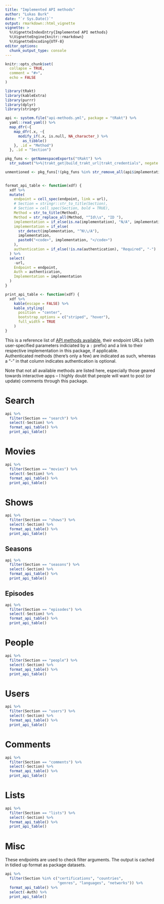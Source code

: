 ```yaml
---
title: "Implemented API methods"
author: "Lukas Burk"
date: "`r Sys.Date()`"
output: rmarkdown::html_vignette
vignette: >
  %\VignetteIndexEntry{Implemented API methods}
  %\VignetteEngine{knitr::rmarkdown}
  %\VignetteEncoding{UTF-8}
editor_options: 
  chunk_output_type: console
---
```


```r
knitr::opts_chunk$set(
  collapse = TRUE,
  comment = "#>",
  echo = FALSE
)

library(tRakt)
library(kableExtra)
library(purrr)
library(dplyr)
library(stringr)
```

```r
api <- system.file("api-methods.yml", package = "tRakt") %>%
  yaml::read_yaml() %>%
  map_dfr(~{
    map_dfr(.x, ~{
      modify_if(.x, is.null, NA_character_) %>%
        as_tibble()
    }, .id = "Method")
  }, .id = "Section")

pkg_funs <- getNamespaceExports("tRakt") %>%
  str_subset("%>%|trakt_get|build_trakt_url|trakt_credentials", negate = TRUE)

unmentioned <- pkg_funs[!(pkg_funs %in% str_remove_all(api$implementation, pattern = "\\(\\)"))]
  

format_api_table <- function(xdf) {
  xdf %>%
  mutate(
    endpoint = cell_spec(endpoint, link = url),
    # Section = stringr::str_to_title(Section),
    # Section = cell_spec(Section, bold = TRUE),
    Method = str_to_title(Method),
    Method = str_replace_all(Method, "^Id\\s", "ID "),
    implementation = if_else(is.na(implementation), "N/A", implementation),
    implementation = if_else(
      str_detect(implementation, "^N\\/A"),
      implementation,
      paste0("<code>", implementation, "</code>")
    ),
    authentication = if_else(!is.na(authentication), "Required", "-")
  ) %>%
  select(
    -url, 
    Endpoint = endpoint, 
    Auth = authentication,
    Implementation = implementation
  )
}

print_api_table <- function(xdf) {
  xdf %>%
    kable(escape = FALSE) %>%
    kable_styling(
      position = "center", 
      bootstrap_options = c("striped", "hover"),
      full_width = TRUE
    )
}
```

This is a reference list of [API methods available](https://trakt.docs.apiary.io/), their endpoint URLs (with user-specified parameters indiciated by a `:` prefix) and a link to their respective implementation in this package, if applicable.  
Authenticated methods (there's only a few) are indicated as such, whereas a "-" in that column indicates authentication is optional.

Note that not all available methods are listed here, especially those geared towards interactive apps – I highly doubt that people will want to post (or update) comments through this package.

# Search

```r
api %>%
  filter(Section == "search") %>%
  select(-Section) %>%
  format_api_table() %>%
  print_api_table()
```

# Movies

```r
api %>%
  filter(Section == "movies") %>%
  select(-Section) %>%
  format_api_table() %>%
  print_api_table()
```

# Shows

```r
api %>%
  filter(Section == "shows") %>%
  select(-Section) %>%
  format_api_table() %>%
  print_api_table()
```

## Seasons

```r
api %>%
  filter(Section == "seasons") %>%
  select(-Section) %>%
  format_api_table() %>%
  print_api_table()
```

## Episodes

```r
api %>%
  filter(Section == "episodes") %>%
  select(-Section) %>%
  format_api_table() %>%
  print_api_table()
```

# People

```r
api %>%
  filter(Section == "people") %>%
  select(-Section) %>%
  format_api_table() %>%
  print_api_table()
```

# Users

```r
api %>%
  filter(Section == "users") %>%
  select(-Section) %>%
  format_api_table() %>%
  print_api_table()
```

# Comments

```r
api %>%
  filter(Section == "comments") %>%
  select(-Section) %>%
  format_api_table() %>%
  print_api_table()
```

# Lists

```r
api %>%
  filter(Section == "lists") %>%
  select(-Section) %>%
  format_api_table() %>%
  print_api_table()
```

# Misc

These endpoints are used to check filter arguments. The output is cached in tidied up
format as package datasets.

```r
api %>%
  filter(Section %in% c("certifications", "countries", 
                        "genres", "languages", "networks")) %>%
  format_api_table() %>%
  select(-Auth) %>%
  print_api_table()
```

